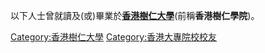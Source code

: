 {{Catnav|頁面分類|人类社会|人物|校友|大學校友}}
{{Catnav|頁面分類|人物|校友|大學校友}}

以下人士曾就讀及(或)畢業於'''[[香港樹仁大學|香港樹仁大學]]'''(前稱'''香港樹仁學院''')。

[[Category:香港樹仁大學|Category:香港樹仁大學]]
[[Category:香港大專院校校友|Category:香港大專院校校友]]